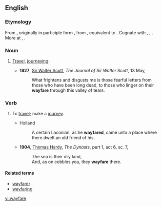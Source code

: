 ==English==

===Etymology===
From {{etyl|enm}} {{term|weyfaren|lang=enm}}, originally in participle form {{term|weyfarand|lang=enm}}, from {{etyl|ang}} {{term|wegfarende|weġfarende|wayfaring|lang=ang}}, equivalent to {{compound|way|faring}}. Cognate with {{etyl|da|-}} {{term|vejfarende||wayfaring|lang=da}}, {{etyl|sv|-}} {{term|vägfarande||lang=sv}}, {{etyl|is|-}} {{term|vegfarandi||wayfaring|lang=is}}. More at {{l|en|way}}, {{l|en|fare}}.

===Noun===
{{en-noun|-}}

# {{archaic}} [[travel|Travel]], [[journeying]].
#*'''1827''', [[w:Sir_Walter_Scott|Sir Walter Scott]], ''The Journal of Sir Walter Scott'', 13 May,
#*:What frightens and disgusts me is those fearful letters from those who have been long dead, to those who linger on their '''wayfare''' through this valley of tears.

===Verb===
{{en-verb|wayfares|wayfaring|'''[[wayfore]]''' or '''[[wayfared]]'''|'''[[wayfaren]]''' or '''[[wayfared]]'''}}

# {{intransitive|archaic}} To [[travel]]; make a [[journey]].
#* Holland
#*: A certain Laconian, as he '''wayfared''', came unto a place where there dwelt an old friend of his.
#*'''1904''', [[w:Thomas_Hardy|Thomas Hardy]], ''The Dynasts'', part 1, act 6, sc. 7,
#*: The sea is their dry land,
#*: And, as on cobbles you, they '''wayfare''' there.

====Related terms====
*[[wayfarer]]
*[[wayfaring]]

[[vi:wayfare]]